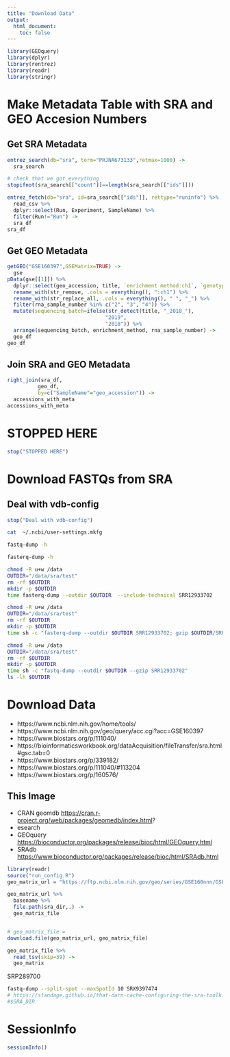 ```yaml
---
title: "Download Data"
output:
  html_document:
    toc: false
---
```


```r
library(GEOquery)
library(dplyr)
library(rentrez)
library(readr)
library(stringr)
```

# Make Metadata Table with SRA and GEO Accesion Numbers
## Get SRA Metadata
```r
entrez_search(db="sra", term="PRJNA673133",retmax=1000) ->
  sra_search

# check that we got everything
stopifnot(sra_search[["count"]]==length(sra_search[["ids"]]))

entrez_fetch(db="sra", id=sra_search[["ids"]], rettype="runinfo") %>%
  read_csv %>%
  dplyr::select(Run, Experiment, SampleName) %>%
  filter(Run!="Run") ->
  sra_df
sra_df
```
## Get GEO Metadata
```r
getGEO("GSE160397",GSEMatrix=TRUE) ->
  gse
pData(gse[[1]]) %>%
  dplyr::select(geo_accession, title, `enrichment method:ch1`, `genotype:ch1`, `media:ch1`, `rna sample number:ch1`) %>%
  rename_with(str_remove, .cols = everything(), ":ch1") %>%
  rename_with(str_replace_all, .cols = everything(), " ", "_") %>%
  filter(rna_sample_number %in% c("2", "3", "4")) %>%
  mutate(sequencing_batch=ifelse(str_detect(title, "_2018_"),
                                "2019",
                                "2018")) %>%
  arrange(sequencing_batch, enrichment_method, rna_sample_number) ->
  geo_df
geo_df
```

## Join SRA and GEO Metadata
```r
right_join(sra_df, 
          geo_df, 
          by=c("SampleName"="geo_accession")) ->
  accessions_with_meta
accessions_with_meta
```

# STOPPED HERE
```r
stop("STOPPED HERE")
```


# Download FASTQs from SRA
## Deal with vdb-config
```r
stop("Deal with vdb-config")
```

```bash
cat  ~/.ncbi/user-settings.mkfg 
```


```bash
fastq-dump -h
```

```bash
fasterq-dump -h
```

```bash
chmod -R u+w /data
OUTDIR="/data/sra/test"
rm -rf $OUTDIR
mkdir -p $OUTDIR
time fasterq-dump --outdir $OUTDIR  --include-technical SRR12933702 
```

```bash
chmod -R u+w /data
OUTDIR="/data/sra/test"
rm -rf $OUTDIR
mkdir -p $OUTDIR
time sh -c "fasterq-dump --outdir $OUTDIR SRR12933702; gzip $OUTDIR/SRR12933702.fastq"
```

```bash
chmod -R u+w /data
OUTDIR="/data/sra/test"
rm -rf $OUTDIR
mkdir -p $OUTDIR
time sh -c "fastq-dump --outdir $OUTDIR --gzip SRR12933702"
ls -lh $OUTDIR
```

# Download Data
  - https://www.ncbi.nlm.nih.gov/home/tools/
  - https://www.ncbi.nlm.nih.gov/geo/query/acc.cgi?acc=GSE160397
  - https://www.biostars.org/p/111040/
  - https://bioinformaticsworkbook.org/dataAcquisition/fileTransfer/sra.html#gsc.tab=0
  - https://www.biostars.org/p/339182/
  - https://www.biostars.org/p/111040/#113204
  - https://www.biostars.org/p/160576/

## This Image
  - CRAN geomdb <https://cran.r-project.org/web/packages/geomedb/index.html>?
  - esearch
  - GEOquery <https://bioconductor.org/packages/release/bioc/html/GEOquery.html>
  - SRAdb <https://www.bioconductor.org/packages/release/bioc/html/SRAdb.html>







```r
library(readr)
source("run_config.R")
geo_matrix_url = "https://ftp.ncbi.nlm.nih.gov/geo/series/GSE160nnn/GSE160397/matrix/GSE160397_series_matrix.txt.gz"

geo_matrix_url %>%
  basename %>%
  file.path(sra_dir,.) ->
  geo_matrix_file


# geo_matrix_file = 
download.file(geo_matrix_url, geo_matrix_file)

geo_matrix_file %>%
  read_tsv(skip=39) ->
  geo_matrix

```

SRP289700 

```bash
fastq-dump --split-spot --maxSpotId 10 SRX9397474 
# https://standage.github.io/that-darn-cache-configuring-the-sra-toolkit.html
#$SRA_DIR
```








# SessionInfo
```r
sessionInfo()
```
